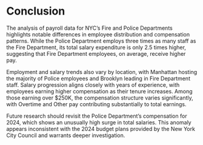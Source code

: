 # Conclusion

The analysis of payroll data for NYC’s Fire and Police Departments highlights notable differences in employee distribution and compensation patterns. While the Police Department employs three times as many staff as the Fire Department, its total salary expenditure is only 2.5 times higher, suggesting that Fire Department employees, on average, receive higher pay.

Employment and salary trends also vary by location, with Manhattan hosting the majority of Police employees and Brooklyn leading in Fire Department staff. Salary progression aligns closely with years of experience, with employees earning higher compensation as their tenure increases. Among those earning over \$250K, the compensation structure varies significantly, with Overtime and Other pay contributing substantially to total earnings.

Future research should revisit the Police Department’s compensation for 2024, which shows an unusually high surge in total salaries. This anomaly appears inconsistent with the 2024 budget plans provided by the New York City Council and warrants deeper investigation.

<!-- ::: callout-note -->

<!-- 5 Conclusion  conclusion.qmd -->

<!-- Discuss: main takeaways of your exploration, limitations, future directions, lessons learned. -->

<!-- (suggested length: one paragraph) -->

<!-- ::: -->